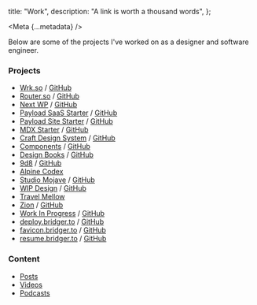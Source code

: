 
  title: "Work",
  description: "A link is worth a thousand words",
};

<Meta {...metadata} />

<PostWrapper>

Below are some of the projects I've worked on as a designer and software engineer.

### Projects

- [Wrk.so](https://wrk.so) / [GitHub](https://github.com/wiiip/wrk-so)
- [Router.so](https://router.so) / [GitHub](https://github.com/routerso/router)
- [Next WP](https://next-wp.com) / [GitHub](https://github.com/9d8dev/next-wp)
- [Payload SaaS Starter](https://payload-saas-starter.vercel.app/) / [GitHub](https://github.com/brijr/payload-saas-starter)
- [Payload Site Starter](https://payload-site-starter.vercel.app) / [GitHub](https://github.com/brijr/payload-site-starter)
- [MDX Starter](https://mdx.bridger.to) / [GitHub](https://github.com/brijr/mdx)
- [Craft Design System](https://craft-ds.com) / [GitHub](https://github.com/brijr/craft)
- [Components](https://components.work) / [GitHub](https://github.com/brijr/components)
- [Design Books](https://designbooks.org) / [GitHub](https://github.com/brijr/designbooks)
- [9d8](https://9d8.dev) / [GitHub](https://github.com/9d8dev/home)
- [Alpine Codex](https://alpinecodex.com)
- [Studio Mojave](https://studiomojave.com/) / [GitHub](https://github.com/brijr/mojave)
- [WIP Design](https://wipdes.com) / [GitHub](https://github.com/brijr/wipdes)
- [Travel Mellow](https://travelmellow.com)
- [Zion](https://www.zion.surf/) / [GitHub](https://github.com/brijr/zion)
- [Work In Progress](https://wip.ac) / [GitHub](https://github.com/brijr/wip)
- [deploy.bridger.to](https://deploy.bridger.to) / [GitHub](https://github.com/brijr/deploy-button)
- [favicon.bridger.to](https://favicon.bridger.to) / [GitHub](https://github.com/brijr/favicon)
- [resume.bridger.to](https://resume.bridger.to) / [GitHub](https://github.com/brijr/resume)

### Content

- [Posts](/posts)
- [Videos](https://youtube.com/@bridgertower)
- [Podcasts](https://youtube.com/@asapeng)

</PostWrapper>
